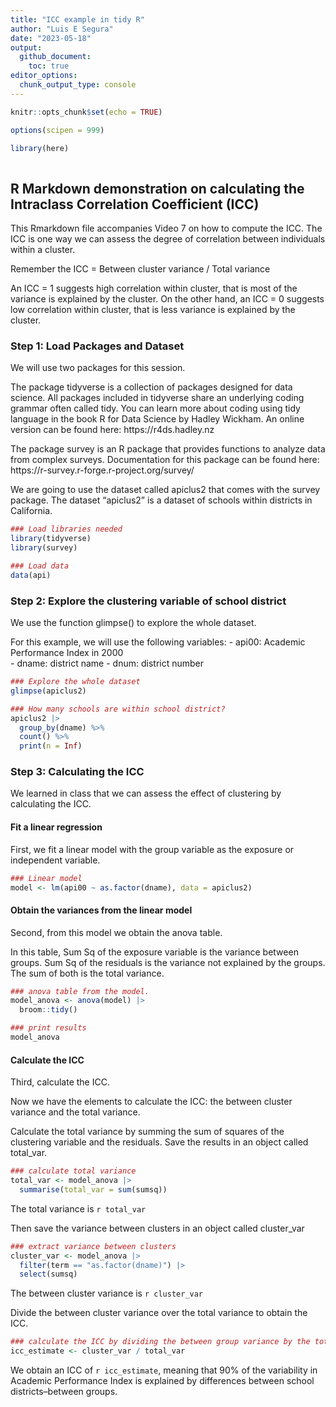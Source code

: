 ```yaml
---
title: "ICC example in tidy R"
author: "Luis E Segura"
date: "2023-05-18"
output: 
  github_document:
    toc: true
editor_options: 
  chunk_output_type: console
---
```


```r
knitr::opts_chunk$set(echo = TRUE)

options(scipen = 999)

library(here)
 
```

## R Markdown demonstration on calculating the Intraclass Correlation Coefficient (ICC)

This Rmarkdown file accompanies Video 7 on how to compute the ICC. The ICC is one way we can assess the degree of correlation between individuals within a cluster.

Remember the ICC = Between cluster variance / Total variance

An ICC = 1 suggests high correlation within cluster, that is most of the variance is explained by the cluster. On the other hand, an ICC = 0 suggests low correlation within cluster, that is less variance is explained by the cluster.

### Step 1: Load Packages and Dataset
We will use two packages for this session.

The package tidyverse is a collection of packages designed for data science. All packages included in tidyverse share an underlying coding grammar often called tidy. You can learn more about coding using tidy language in the book R for Data Science by Hadley Wickham. An online version can be found here: https://r4ds.hadley.nz

The package survey is an R package that provides functions to analyze data from complex surveys. Documentation for this package can be found here: https://r-survey.r-forge.r-project.org/survey/

We are going to use the dataset called apiclus2 that comes with the survey package. The dataset "apiclus2" is a dataset of schools within districts in California. 

```r
### Load libraries needed
library(tidyverse)
library(survey)

### Load data
data(api) 

```

### Step 2: Explore the clustering variable of school district
We use the function glimpse() to explore the whole dataset. 

For this example, we will use the following variables:
- api00: Academic Performance Index in 2000  
- dname: district name
- dnum: district number

```r
### Explore the whole dataset
glimpse(apiclus2)

### How many schools are within school district?
apiclus2 |>
  group_by(dname) %>%
  count() %>%
  print(n = Inf)

```


### Step 3: Calculating the ICC
We learned in class that we can assess the effect of clustering by calculating the ICC. 

#### Fit a linear regression
First, we fit a linear model with the group variable as the exposure or independent variable. 

```r
### Linear model
model <- lm(api00 ~ as.factor(dname), data = apiclus2)
```

#### Obtain the variances from the linear model
Second, from this model we obtain the anova table. 

In this table, Sum Sq of the exposure variable is the variance between groups. 
Sum Sq of the residuals is the variance not explained by the groups. 
The sum of both is the total variance. 
```r
### anova table from the model.
model_anova <- anova(model) |>
  broom::tidy()

### print results
model_anova 

```

#### Calculate the ICC
Third, calculate the ICC.

Now we have the elements to calculate the ICC: the between cluster variance and the total variance. 

Calculate the total variance by summing the sum of squares of the clustering variable and the residuals. Save the results in an object called total_var.
```r
### calculate total variance
total_var <- model_anova |>
  summarise(total_var = sum(sumsq))
```

The total variance is `r total_var`

Then save the variance between clusters in an object called cluster_var
```r
### extract variance between clusters
cluster_var <- model_anova |>
  filter(term == "as.factor(dname)") |>
  select(sumsq)
```

The between cluster variance is `r cluster_var`

Divide the between cluster variance over the total variance to obtain the ICC.
```r
### calculate the ICC by dividing the between group variance by the total variance.
icc_estimate <- cluster_var / total_var 

```

We obtain an ICC of `r icc_estimate`, meaning that 90% of the variability in Academic Performance Index is explained by differences between school districts--between groups.